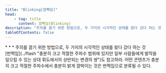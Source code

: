 ```yaml
---
title: "Blinking[깜빡임]"
head:
    - tag: title
      content: 깜빡임(Blinking)
description: "주의를 끌기 위한 방법으로, 두 가지의 시각적인 상태를 왔다 갔다 하는 것"
tableOfContents: false
---
```


<Badge text="WCAG2" variant="note" size="large" />
* * *
주의를 끌기 위한 방법으로, 두 가지의 시각적인 상태를 왔다 갔다 하는 것

<Aside title="참고">
[번쩍임](../flash "충분히 크고 적절한 주파수 범위에 있지만 일부 사람들에게 발작을 일으킬 수 있는 상대 휘도에서의 상반되는 변경의 쌍")도 참고하라. 어떤 콘텐츠가 충분히 크고 적절한 주파수에서 충분히 밝게 깜박이는 것은 번쩍임으로 분류될 수 있다.
</Aside>
